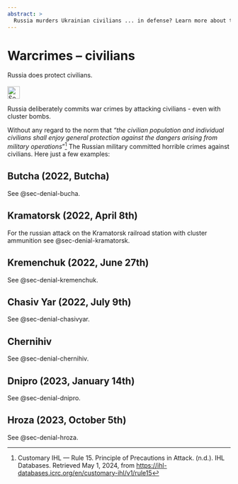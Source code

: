 ---
abstract: > 
  Russia murders Ukrainian civilians ... in defense? Learn more about the Russian targeted terror against Ukrainian men, women and children.
---

# Warcrimes – civilians {#sec-warcrimes-civilians}

::: {.callout-caution title="Myth"}
Russia does protect civilians.
[<br></br>![Search for topic in EUvsDisinfo](../all_common_img/EUvsDisinfo_400x240.jpg){height=2em}](https://euvsdisinfo.eu/disinformation-cases/?text=war%20(crimes%7Ccriminals)%20(civilian%7Ccivilians)&sort=relevance)
:::

::: {.callout-tip title="Truth"}
Russia deliberately commits war crimes by attacking civilians - even with cluster bombs. 
:::

Without any regard to the norm that *“the civilian population and individual civilians shall enjoy general protection against the dangers arising from military operations*”[^warcrimes-civilians-1] The Russian military committed horrible crimes against civilians. Here just a few examples:

## Butcha (2022, Butcha)

See @sec-denial-bucha.


## Kramatorsk (2022, April 8th)

For the russian attack on the Kramatorsk railroad station with cluster ammunition see @sec-denial-kramatorsk.  


## Kremenchuk (2022, June 27th)

See @sec-denial-kremenchuk.



## Chasiv Yar (2022, July 9th)

See @sec-denial-chasivyar.


## Chernihiv

See @sec-denial-chernihiv.


## Dnipro (2023, January 14th)

See @sec-denial-dnipro.

  

## Hroza (2023, October 5th)

See @sec-denial-hroza.



[^warcrimes-civilians-1]:  Customary IHL — Rule 15\. Principle of Precautions in Attack. (n.d.). IHL Databases. Retrieved May 1, 2024, from [https://ihl-databases.icrc.org/en/customary-ihl/v1/rule15](https://ihl-databases.icrc.org/en/customary-ihl/v1/rule15)



